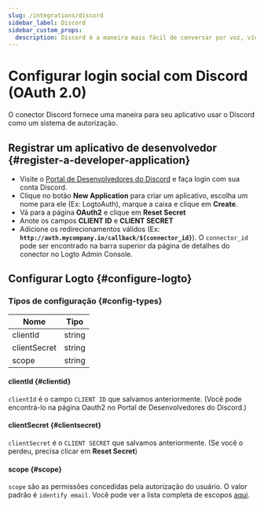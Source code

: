 ```yaml
---
slug: /integrations/discord
sidebar_label: Discord
sidebar_custom_props:
  description: Discord é a maneira mais fácil de conversar por voz, vídeo e texto.
---
```



# Configurar login social com Discord (OAuth 2.0)

O conector Discord fornece uma maneira para seu aplicativo usar o Discord como um sistema de autorização.

<GuideTip />

## Registrar um aplicativo de desenvolvedor \{#register-a-developer-application}

- Visite o [Portal de Desenvolvedores do Discord](https://discord.com/developers/applications) e faça login com sua conta Discord.
- Clique no botão **New Application** para criar um aplicativo, escolha um nome para ele (Ex: LogtoAuth), marque a caixa e clique em **Create**.
- Vá para a página **OAuth2** e clique em **Reset Secret**
- Anote os campos **CLIENT ID** e **CLIENT SECRET**
- Adicione os redirecionamentos válidos (Ex: **`http://auth.mycompany.io/callback/${connector_id}`**). O `connector_id` pode ser encontrado na barra superior da página de detalhes do conector no Logto Admin Console.

## Configurar Logto \{#configure-logto}

### Tipos de configuração \{#config-types}

| Nome         | Tipo   |
| ------------ | ------ |
| clientId     | string |
| clientSecret | string |
| scope        | string |

#### clientId \{#clientid}

`clientId` é o campo `CLIENT ID` que salvamos anteriormente.
(Você pode encontrá-lo na página Oauth2 no Portal de Desenvolvedores do Discord.)

#### clientSecret \{#clientsecret}

`clientSecret` é o `CLIENT SECRET` que salvamos anteriormente.
(Se você o perdeu, precisa clicar em **Reset Secret**)

#### scope \{#scope}

`scope` são as permissões concedidas pela autorização do usuário. O valor padrão é `identify email`.
Você pode ver a lista completa de escopos [aqui](https://discord.com/developers/docs/topics/oauth2#shared-resources-oauth2-scopes).
